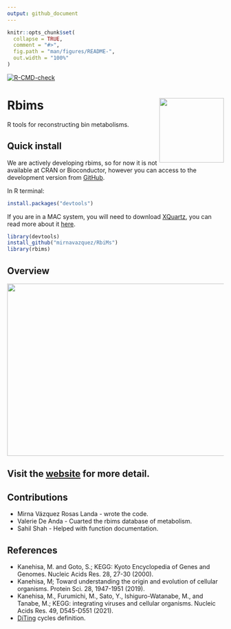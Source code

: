 ```yaml
---
output: github_document
---
```



<!-- README.md is generated from README.Rmd. Please edit that file -->

```r
knitr::opts_chunk$set(
  collapse = TRUE,
  comment = "#>",
  fig.path = "man/figures/README-",
  out.width = "100%"
)
```

  <!-- badges: start -->
  [![R-CMD-check](https://github.com/mirnavazquez/RbiMs/workflows/R-CMD-check/badge.svg)](https://github.com/mirnavazquez/RbiMs/actions)
  <!-- badges: end -->

# **Rbims**  <img src="man/figures/Logo-rRbiMs.png"  width="150" height="150" align="right" />

<!-- badges: start -->
<!-- badges: end -->

R tools for reconstructing bin metabolisms.

## Quick install

We are actively developing rbims, so for now it is not available at CRAN or Bioconductor, however you can access to the development version from [GitHub](https://github.com/mirnavazquez/RbiMs).

In R terminal:

``` r
install.packages("devtools")
```

If you are in a MAC system, you will need to download [XQuartz](https://www.xquartz.org/), you can read more about it [here](https://stackoverflow.com/questions/38952427/include-cairo-r-on-a-mac). 

``` r
library(devtools)
install_github("mirnavazquez/RbiMs")
library(rbims)
```

## Overview

<img src="man/figures/rRbiMs-3.png"  width="800" height="400" align="center" />

## Visit the [website](https://mirnavazquez.github.io/RbiMs/) for more detail. 

## Contributions

- Mirna Vázquez Rosas Landa - wrote the code. 
- Valerie De Anda - Cuarted the rbims database of metabolism. 
- Sahil Shah - Helped with function documentation.


##  References

* Kanehisa, M. and Goto, S.; KEGG: Kyoto Encyclopedia of Genes and Genomes. Nucleic Acids Res. 28, 27-30 (2000).
* Kanehisa, M; Toward understanding the origin and evolution of cellular organisms. Protein Sci. 28, 1947-1951 (2019).
* Kanehisa, M., Furumichi, M., Sato, Y., Ishiguro-Watanabe, M., and Tanabe, M.; KEGG: integrating viruses and cellular organisms. Nucleic Acids Res. 49, D545-D551 (2021).
* [DiTing](https://github.com/xuechunxu/DiTing) cycles definition.


